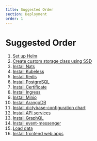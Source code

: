 ```yaml
---
title: Suggested Order
section: Deployment
order: 1
---
```


# Suggested Order

1. [Set up Helm](/docs/deployment/helm/)
2. [Create custom storage class using SSD](/docs/deployment/storageclass/)
3. [Install Nats](/docs/deployment/nats/)
4. [Install Kubeless](/docs/deployment/kubeless/)
5. [Install Redis](/docs/deployment/redis/)
6. [Install PostgreSQL](/docs/deployment/postgres/)
7. [Install Certificate](/docs/deployment/certificate/)
8. [Install Ingress](/docs/deployment/ingress/)
9. [Install Minio](/docs/deployment/minio/)
10. [Install ArangoDB](/docs/deployment/arangodb/)
11. [Install dictybase-configuration chart](/docs/deployment/dictyconfig/)
12. [Install API services](/docs/deployment/backend/)
13. [Install GraphQL](/docs/deployment/graphql/)
14. [Install event-messenger](/docs/deployment/eventmessenger/)
15. [Load data](/docs/deployment/dataloading/)
16. [Install frontend web apps](/docs/deployment/frontend/)
